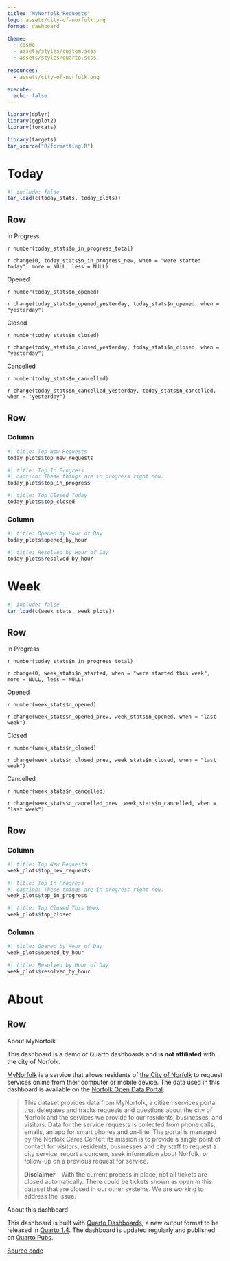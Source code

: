 ```yaml
---
title: "MyNorfolk Requests"
logo: assets/city-of-norfolk.png
format: dashboard

theme: 
  - cosmo
  - assets/styles/custom.scss
  - assets/styles/quarto.scss
  
resources:
  - assets/city-of-norfolk.png

execute: 
  echo: false
---
```


```r
library(dplyr)
library(ggplot2)
library(forcats)

library(targets)
tar_source("R/formatting.R")
```

# Today

```r
#| include: false
tar_load(c(today_stats, today_plots))
```

## Row 

::: {.valuebox icon="arrow-repeat" color="vb-warning"}
In Progress

`r number(today_stats$n_in_progress_total)`

`r change(0, today_stats$n_in_progress_new, when = "were started today", more = NULL, less = NULL)`
:::


::: {.valuebox icon="plus-circle" color="vb-info"}
Opened

`r number(today_stats$n_opened)`

`r change(today_stats$n_opened_yesterday, today_stats$n_opened, when = "yesterday")`
:::

::: {.valuebox icon="check-circle" color="vb-success"}
Closed

`r number(today_stats$n_closed)`

`r change(today_stats$n_closed_yesterday, today_stats$n_closed, when = "yesterday")`
:::

::: {.valuebox icon="x-circle" color="vb-danger"}
Cancelled

`r number(today_stats$n_cancelled)`

`r change(today_stats$n_cancelled_yesterday, today_stats$n_cancelled, when = "yesterday")`
:::

## Row

### Column {.tabset width="50%"}

```r
#| title: Top New Requests
today_plots$top_new_requests
```

```r
#| title: Top In Progress
#| caption: These things are in progress right now.
today_plots$top_in_progress
```

```r
#| title: Top Closed Today
today_plots$top_closed
```

### Column

```r
#| title: Opened by Hour of Day
today_plots$opened_by_hour
```

```r
#| title: Resolved by Hour of Day
today_plots$resolved_by_hour
```


# Week

```r
#| include: false
tar_load(c(week_stats, week_plots))
```

## Row 

::: {.valuebox icon="arrow-repeat" color="vb-warning"}
In Progress

`r number(today_stats$n_in_progress_total)`

`r change(0, week_stats$n_started, when = "were started this week", more = NULL, less = NULL)`
:::


::: {.valuebox icon="plus-circle" color="vb-info"}
Opened

`r number(week_stats$n_opened)`

`r change(week_stats$n_opened_prev, week_stats$n_opened, when = "last week")`
:::

::: {.valuebox icon="check-circle" color="vb-success"}
Closed

`r number(week_stats$n_closed)`

`r change(week_stats$n_closed_prev, week_stats$n_closed, when = "last week")`
:::

::: {.valuebox icon="x-circle" color="vb-danger"}
Cancelled

`r number(week_stats$n_cancelled)`

`r change(week_stats$n_cancelled_prev, week_stats$n_cancelled, when = "last week")`
:::

## Row

### Column {.tabset width="50%"}

```r
#| title: Top New Requests
week_plots$top_new_requests
```

```r
#| title: Top In Progress
#| caption: These things are in progress right now.
week_plots$top_in_progress
```

```r
#| title: Top Closed This Week
week_plots$top_closed
```

### Column

```r
#| title: Opened by Hour of Day
week_plots$opened_by_hour
```

```r
#| title: Resolved by Hour of Day
week_plots$resolved_by_hour
```


# About

## Row {.flow}

::: card
::: card-header
About MyNorfolk
:::
::: card-body
This dashboard is a demo of Quarto dashboards and **is not affiliated** with the city of Norfolk.

[MyNorfolk](https://www.mynorfolk.org/#/homepage) is a service that allows residents of [the City of Norfolk](https://www.norfolk.gov/) to request services online from their computer or mobile device.
The data used in this dashboard is available on the [Norfolk Open Data Portal](https://data.norfolk.gov/Government/MyNorfolk/nbyu-xjez).

> This dataset provides data from MyNorfolk, a citizen services portal that delegates and tracks requests and questions about the city of Norfolk and the services we provide to our residents, businesses, and visitors. Data for the service requests is collected from phone calls, emails, an app for smart phones and on-line. The portal is managed by the Norfolk Cares Center; its mission is to provide a single point of contact for visitors, residents, businesses and city staff to request a city service, report a concern, seek information about Norfolk, or follow-up on a previous request for service.
>
> **Disclaimer** - With the current process in place, not all tickets are closed automatically. There could be tickets shown as open in this dataset that are closed in our other systems. We are working to address the issue.
:::
:::

::: card
::: card-header
About this dashboard
:::
::: card-body
This dashboard is built with [Quarto Dashboards](https://quarto.org/docs/dashboards/),
a new output format to be released in [Quarto 1.4](https://quarto.org/docs/download/prerelease.html).
The dashboard is updated regularly and published on [Quarto Pubs](https://quartopub.com/).

[<i class="bi bi-github"></i> Source code](https://github.com/gadenbuie/mynorfolk-dash)
:::
:::
